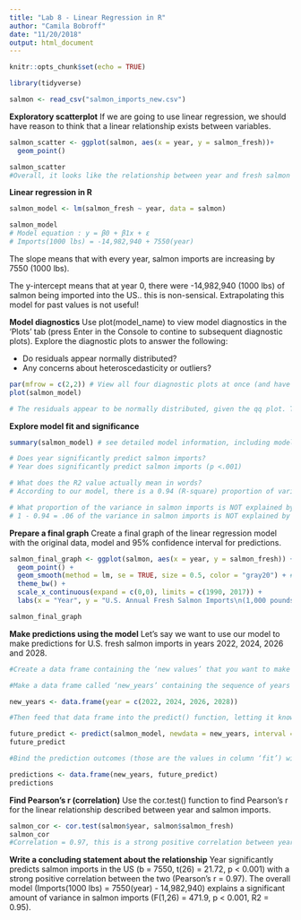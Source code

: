 ```yaml
---
title: "Lab 8 - Linear Regression in R"
author: "Camila Bobroff"
date: "11/20/2018"
output: html_document
---
```


```r
knitr::opts_chunk$set(echo = TRUE)
```

```r
library(tidyverse)

salmon <- read_csv("salmon_imports_new.csv")
```

**Exploratory scatterplot**
If we are going to use linear regression, we should have reason to think that a linear relationship exists between variables.

```r
salmon_scatter <- ggplot(salmon, aes(x = year, y = salmon_fresh))+
  geom_point()

salmon_scatter
#Overall, it looks like the relationship between year and fresh salmon imports is linear. However, the two dips in the scatterplot (around 2004 and 2014) cause some concern. It looks like it might make sense to use a linear regression in this case.
```

**Linear regression in R**
```r
salmon_model <- lm(salmon_fresh ~ year, data = salmon)

salmon_model
# Model equation : y = β0 + β1x + ε
# Imports(1000 lbs) = -14,982,940 + 7550(year)
```
The slope means that with every year, salmon imports are increasing by 7550 (1000 lbs).

The y-intercept means that at year 0, there were -14,982,940 (1000 lbs) of salmon being imported into the US.. this is non-sensical. Extrapolating this model for past values is not useful!

**Model diagnostics**
Use plot(model_name) to view model diagnostics in the ‘Plots’ tab (press Enter in the Console to contine to subsequent diagnostic plots). Explore the diagnostic plots to answer the following:

- Do residuals appear normally distributed?
- Any concerns about heteroscedasticity or outliers?
```r
par(mfrow = c(2,2)) # View all four diagnostic plots at once (and have them appear in the knitted document)
plot(salmon_model)

# The residuals appear to be normally distributed, given the qq plot. There does not seem to be an issue with heteroscedasticity, but there are a few outliers (labeled in the plots below, specifically observation 25) that might be of concern. 
```

**Explore model fit and significance**
```r
summary(salmon_model) # see detailed model information, including model fit information (R2 and coefficient standard errors) and statistics

# Does year significantly predict salmon imports?
# Year does significantly predict salmon imports (p <.001)

# What does the R2 value actually mean in words?
# According to our model, there is a 0.94 (R-square) proportion of variance in salmon imports that can be explained by year.

# What proportion of the variance in salmon imports is NOT explained by year?
# 1 - 0.94 = .06 of the variance in salmon imports is NOT explained by year

```

**Prepare a final graph**
Create a final graph of the linear regression model with the original data, model and 95% confidence interval for predictions.

```r
salmon_final_graph <- ggplot(salmon, aes(x = year, y = salmon_fresh)) + 
  geom_point() +
  geom_smooth(method = lm, se = TRUE, size = 0.5, color = "gray20") + # "Basically the CI ribbon indicates the "range" in which our predictions would be if we were to repeat the experiment (sampling) over and over. One sampling leads to a single straight line of predictions; taking into account variability of the data, the zones indicate a range of possible straight lines, if you will. By default (level at .95), we say "if we were to repeat the sampling over and over, 95% of the regression lines would be inside that grey zone."" Level can be changed by adding level = 0.99, for example, to geom_smooth.
  theme_bw() +
  scale_x_continuous(expand = c(0,0), limits = c(1990, 2017)) +
  labs(x = "Year", y = "U.S. Annual Fresh Salmon Imports\n(1,000 pounds)")

salmon_final_graph
```

**Make predictions using the model**
Let’s say we want to use our model to make predictions for U.S. fresh salmon imports in years 2022, 2024, 2026 and 2028.
```r
#Create a data frame containing the ‘new values’ that you want to make predictions for, feed that into the predict() function

#Make a data frame called ‘new_years’ containing the sequence of years that we want to make predictions for. Notice that the column name we create is the SAME as the variable name ‘year’ that the model uses.

new_years <- data.frame(year = c(2022, 2024, 2026, 2028))

#Then feed that data frame into the predict() function, letting it know which model to use to make predictions for the new values. Include interval = “confidence” to also report the lower and upper bounds of the 95% CI for model fit at each year.

future_predict <- predict(salmon_model, newdata = new_years, interval = "confidence")
future_predict

#Bind the prediction outcomes (those are the values in column ‘fit’) with the ‘new_years’ data to actually create a useful table of predicted imports and upper and lower CI:

predictions <- data.frame(new_years, future_predict)
predictions

```

**Find Pearson's r (correlation)**
Use the cor.test() function to find Pearson’s r for the linear relationship described between year and salmon imports.
```r
salmon_cor <- cor.test(salmon$year, salmon$salmon_fresh)
salmon_cor
#Correlation = 0.97, this is a strong positive correlation between year and salmon imports in the US
```
**Write a concluding statement about the relationship**
Year significantly predicts salmon imports in the US (b = 7550, t(26) = 21.72, p < 0.001) with a strong positive correlation between the two (Pearson's r = 0.97). The overall model (Imports(1000 lbs) = 7550(year) - 14,982,940) explains a significant amount of variance in salmon imports (F(1,26) = 471.9, p < 0.001, R2 = 0.95).
